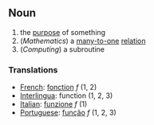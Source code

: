 ==Noun==
#the [[purpose]] of something
#(''Mathematics'') a [[many-to-one]] [[relation]]
#(''Computing'') a subroutine

===Translations===
*[[French]]: [[fonction]] ''f'' (1, 2)
*[[Interlingua]]: function (1, 2, 3)
*[[Italian]]: [[funzione]] ''f'' (1)
*[[Portuguese]]: [[função]] ''f'' (1, 2, 3)